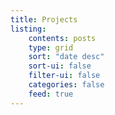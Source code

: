 ```yaml
---
title: Projects
listing:
    contents: posts
    type: grid
    sort: "date desc"
    sort-ui: false
    filter-ui: false
    categories: false
    feed: true
---
```

